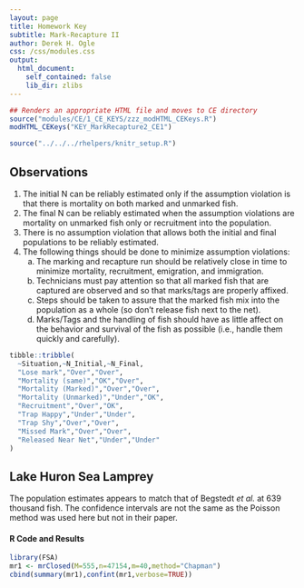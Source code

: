```yaml
---
layout: page
title: Homework Key
subtitle: Mark-Recapture II
author: Derek H. Ogle
css: /css/modules.css
output:
  html_document:
    self_contained: false
    lib_dir: zlibs
---
```


```r
## Renders an appropriate HTML file and moves to CE directory
source("modules/CE/1_CE_KEYS/zzz_modHTML_CEKeys.R")
modHTML_CEKeys("KEY_MarkRecapture2_CE1")
```

```r
source("../../../rhelpers/knitr_setup.R")
```

## Observations

1. The initial N can be reliably estimated only if the assumption violation is that there is mortality on both marked and unmarked fish.
1. The final N can be reliably estimated when the assumption violations are mortality on unmarked fish only or recruitment into the population.
1. There is no assumption violation that allows both the initial and final populations to be reliably estimated.
1. The following things should be done to minimize assumption violations:
    a. The marking and recapture run should be relatively close in time to minimize mortality, recruitment, emigration, and immigration.
    a. Technicians must pay attention so that all marked fish that are captured are observed and so that marks/tags are properly affixed.
    a. Steps should be taken to assure that the marked fish mix into the population as a whole (so don't release fish next to the net).
    a. Marks/Tags and the handling of fish should have as little affect on the behavior and survival of the fish as possible (i.e., handle them quickly and carefully).

```r
tibble::tribble(
  ~Situation,~N_Initial,~N_Final,
  "Lose mark","Over","Over",
  "Mortality (same)","OK","Over",
  "Mortality (Marked)","Over","Over",
  "Mortality (Unmarked)","Under","OK",
  "Recruitment","Over","OK",
  "Trap Happy","Under","Under",
  "Trap Shy","Over","Over",
  "Missed Mark","Over","Over",
  "Released Near Net","Under","Under"
)
```

## Lake Huron Sea Lamprey
The population estimates appears to match that of Begstedt *et al.* at 639 thousand fish. The confidence intervals are not the same as the Poisson method was used here but not in their paper.

#### R Code and Results
```r
library(FSA)
mr1 <- mrClosed(M=555,n=47154,m=40,method="Chapman")
cbind(summary(mr1),confint(mr1,verbose=TRUE))
```
